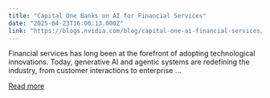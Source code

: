```yaml
---
title: "Capital One Banks on AI for Financial Services"
date: "2025-04-23T16:00:13.000Z"
link: "https://blogs.nvidia.com/blog/capital-one-ai-financial-services/"
---
```


Financial services has long been at the forefront of adopting technological innovations. Today, generative AI and agentic systems are redefining the industry, from customer interactions to enterprise ...

[Read more](https://blogs.nvidia.com/blog/capital-one-ai-financial-services/)
